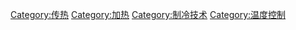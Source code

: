 {{Commonscat|Heat exchangers}}

[[Category:传热|Category:传热]]
[[Category:加热|Category:加热]]
[[Category:制冷技术|Category:制冷技术]]
[[Category:温度控制|Category:温度控制]]